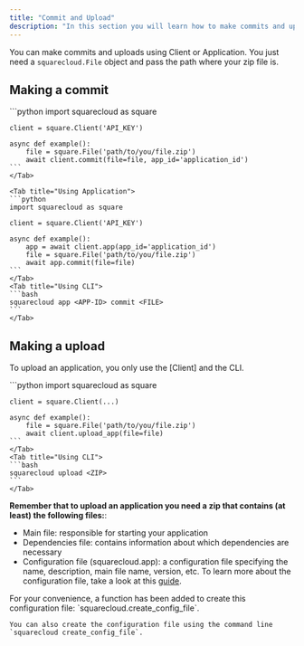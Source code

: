 ```yaml
---
title: "Commit and Upload"
description: "In this section you will learn how to make commits and uploads using the Client, Application and CLI."
---
```


You can make commits and uploads using Client or Application. You
just need a `squarecloud.File` object and pass the path where your
zip file is.

## Making a commit

<Tabs>
    <Tab title="Using Client">
    ```python
    import squarecloud as square

    client = square.Client('API_KEY')

    async def example():
        file = square.File('path/to/you/file.zip')
        await client.commit(file=file, app_id='application_id')
    ```
    </Tab>

    <Tab title="Using Application">
    ```python
    import squarecloud as square

    client = square.Client('API_KEY')

    async def example():
        app = await client.app(app_id='application_id')
        file = square.File('path/to/you/file.zip')
        await app.commit(file=file)
    ```
    </Tab>
    <Tab title="Using CLI">
    ```bash
    squarecloud app <APP-ID> commit <FILE>
    ```
    </Tab>
</Tabs>

## Making a upload

To upload an application, you only use the [Client] and the CLI.

<Tabs>
    <Tab title="Using Client">
    ```python
    import squarecloud as square

    client = square.Client(...)

    async def example():
        file = square.File('path/to/you/file.zip')
        await client.upload_app(file=file)
    ```
    </Tab>
    <Tab title="Using CLI">
    ```bash
    squarecloud upload <ZIP>
    ```
    </Tab>
</Tabs>

**Remember that to upload an application you need a zip that contains (at least) the following files:**:

- Main file: responsible for starting your application
- Dependencies file: contains information about which dependencies are necessary
- Configuration file (squarecloud.app): a configuration file specifying the
name,
description, main file name, version, etc. To learn more about the
configuration file, take a look at this [guide](https://docs.squarecloud.app/getting-started/config-file).

<Tip>
    For your convenience, a function has been added to create this configuration file:
    `squarecloud.create_config_file`.
    
    You can also create the configuration file using the command line `squarecloud create_config_file`.
</Tip>
